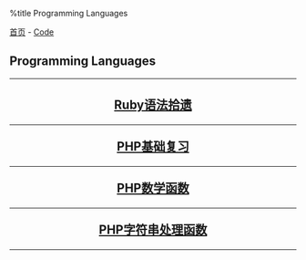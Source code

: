 %title Programming Languages

[[../../index|首页]] - [[../index|Code]]
==Programming Languages==
----
<center>
<h2>
[[ruby_syntax|Ruby语法拾遗]]
----
[[php_basic_review|PHP基础复习]]
----
[[php_func_math|PHP数学函数]]
----
[[php_func_string|PHP字符串处理函数]]
</h2>
</center>
----
